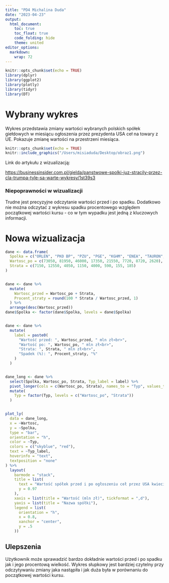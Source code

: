 ```yaml
---
title: "PD4 Michalina Duda"
date: "2023-04-23"
output: 
  html_document: 
    toc: true
    toc_float: true
    code_folding: hide
    theme: united
editor_options: 
  markdown: 
    wrap: 72
---
```


```r
knitr::opts_chunk$set(echo = TRUE)
library(dplyr)
library(ggplot2)
library(plotly)
library(tidyr)
library(DT)
```

# Wybrany wykres

Wykres przedstawia zmiany wartości wybranych polskich spółek giełdowych
w miesiącu ogłoszenia przez prezydenta USA ceł na towary z UE. Pokazuje
zmianę wartości na przestrzeni miesiąca.

```r
knitr::opts_chunk$set(echo = TRUE)
knitr::include_graphics("/Users/misiaduda/Desktop/obraz1.png")
```

Link do artykułu z wizualizacją:

<https://businessinsider.com.pl/gielda/panstwowe-spolki-juz-stracily-przez-cla-trumpa-tyle-sa-warte-wykresy/1st39s3>

### Niepoprawności w wizualizacji

Trudne jest precyzyjne odczytanie wartości przed i po spadku. Dodatkowo
nie można odczytać z wykresu spadku procentowego względem początkowej
wartości kursu - co w tym wypadku jest jedną z kluczowych informacji.

# Nowa wizualizacja

```r
dane <- data.frame(
  Spolka = c("ORLEN", "PKO BP", "PZU", "PGE", "KGHM", "ENEA", "TAURON", "JSW"),
  Wartosc_po = c(73050, 81950, 46000, 17350, 21550, 7720, 8720, 2620),
  Strata = c(7150, 12550, 4050, 1150, 4000, 590, 155, 185)
)


dane <- dane %>%
  mutate(
    Wartosc_przed = Wartosc_po + Strata,
    Procent_straty = round(100 * Strata / Wartosc_przed, 1)
  ) %>%
  arrange(desc(Wartosc_przed))  
dane$Spolka <- factor(dane$Spolka, levels = dane$Spolka)


dane <- dane %>%
  mutate(
    label = paste0(
      "Wartość przed: ", Wartosc_przed, " mln zł<br>",
      "Wartość po: ", Wartosc_po, " mln zł<br>",
      "Strata: ", Strata, " mln zł<br>",
      "Spadek (%): ", Procent_straty, "%"
    )
  )


dane_long <- dane %>%
  select(Spolka, Wartosc_po, Strata, Typ_label = label) %>%
  pivot_longer(cols = c(Wartosc_po, Strata), names_to = "Typ", values_to = "Wartosc") %>%
  mutate(
    Typ = factor(Typ, levels = c("Wartosc_po", "Strata"))
  )


plot_ly(
  data = dane_long,
  x = ~Wartosc,
  y = ~Spolka,
  type = "bar",
  orientation = "h",
  color = ~Typ,
  colors = c("skyblue", "red"),
  text = ~Typ_label,
  hoverinfo = "text",
  textposition = "none" 
) %>%
  layout(
    barmode = "stack",
    title = list(
      text = "Wartość spółek przed i po ogłoszeniu ceł przez USA kwiecień 2025",
      y = 0.97 
    ),
    xaxis = list(title = "Wartość (mln zł)", tickformat = ",d"),
    yaxis = list(title = "Nazwa spółki"),
    legend = list(
      orientation = "h",  
      x = 0.8,            
      xanchor = "center", 
      y = .5            
    ))

```

## Ulepszenia

Użytkownik może sprawadzić bardzo dokładnie wartości przed i po spadku
jak i jego procentową wielkość. Wykres słupkowy jest bardziej czytelny
przy odczytywaniu zmiany jaka nastąpiła i jak duża była w porównaniu do
początkowej wartości kursu.
